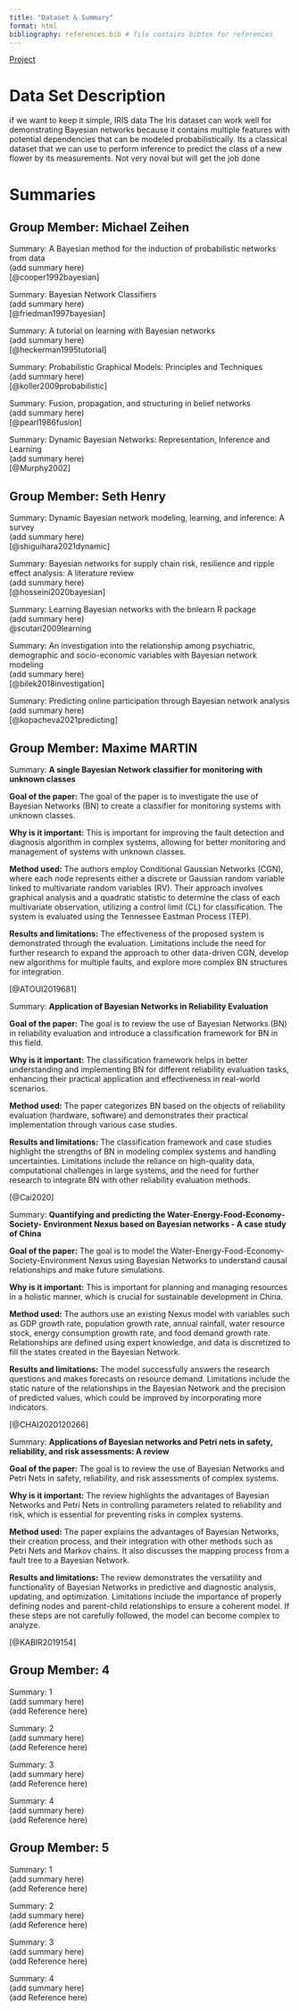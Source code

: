 ```yaml
---
title: "Dataset & Summary"
format: html
bibliography: references.bib # file contains bibtex for references
---
```


[Project](index.html) <br>

# Data Set Description

if we want to keep it simple, IRIS data The Iris dataset can work well for demonstrating Bayesian networks because it contains multiple features with potential dependencies that can be modeled probabilistically. Its a classical dataset that we can use to perform inference to predict the class of a new flower by its measurements. Not very noval but will get the job done

# Summaries

## Group Member: Michael Zeihen<br>

Summary: A Bayesian method for the induction of probabilistic networks from data<br>
(add summary here) <br>
 [@cooper1992bayesian]<br>

Summary: Bayesian Network Classifiers<br>
 (add summary here) <br>
 [@friedman1997bayesian]<br>

Summary: A tutorial on learning with Bayesian networks<br>
 (add summary here) <br>
  [@heckerman1995tutorial]<br>

Summary: Probabilistic Graphical Models: Principles and Techniques<br>
 (add summary here) <br>
  [@koller2009probabilistic]<br>

Summary: Fusion, propagation, and structuring in belief networks <br>
 (add summary here) <br>
  [@pearl1986fusion]<br>

Summary: Dynamic Bayesian Networks: Representation, Inference and Learning<br>
 (add summary here) <br>
  [@Murphy2002]<br>

## Group Member: Seth Henry <br>

Summary: Dynamic Bayesian network modeling, learning, and inference: A survey<br>
 (add summary here) <br>
  [@shiguihara2021dynamic] <br>

Summary: Bayesian networks for supply chain risk, resilience and ripple effect analysis: A literature review<br>
 (add summary here) <br>
  [@hosseini2020bayesian] <br>

Summary: Learning Bayesian networks with the bnlearn R package<br>
 (add summary here) <br>
 @scutari2009learning <br>

Summary: An investigation into the relationship among psychiatric, demographic and socio-economic variables with Bayesian network modeling<br>
 (add summary here) <br>
  [@bilek2018investigation] <br>

Summary: Predicting online participation through Bayesian network analysis<br>
 (add summary here) <br>
  [@kopacheva2021predicting] <br>

## Group Member: Maxime MARTIN <br>

Summary: **A single Bayesian Network classifier for monitoring with unknown classes**<br>

**Goal of the paper:** The goal of the paper is to investigate the use of Bayesian Networks (BN) to create a classifier for monitoring systems with unknown classes.

**Why is it important:** This is important for improving the fault detection and diagnosis algorithm in complex systems, allowing for better monitoring and management of systems with unknown classes.

**Method used:** The authors employ Conditional Gaussian Networks (CGN), where each node represents either a discrete or Gaussian random variable linked to multivariate random variables (RV). Their approach involves graphical analysis and a quadratic statistic to determine the class of each multivariate observation, utilizing a control limit (CL) for classification. The system is evaluated using the Tennessee Eastman Process (TEP).

**Results and limitations:** The effectiveness of the proposed system is demonstrated through the evaluation. Limitations include the need for further research to expand the approach to other data-driven CGN, develop new algorithms for multiple faults, and explore more complex BN structures for integration. <br>

[@ATOUI2019681] <br>

Summary: **Application of Bayesian Networks in Reliability Evaluation**<br>

**Goal of the paper:** The goal is to review the use of Bayesian Networks (BN) in reliability evaluation and introduce a classification framework for BN in this field.

**Why is it important:** The classification framework helps in better understanding and implementing BN for different reliability evaluation tasks, enhancing their practical application and effectiveness in real-world scenarios.

**Method used:** The paper categorizes BN based on the objects of reliability evaluation (hardware, software) and demonstrates their practical implementation through various case studies.

**Results and limitations:** The classification framework and case studies highlight the strengths of BN in modeling complex systems and handling uncertainties. Limitations include the reliance on high-quality data, computational challenges in large systems, and the need for further research to integrate BN with other reliability evaluation methods. <br>

[@Cai2020] <br>

Summary: **Quantifying and predicting the Water-Energy-Food-Economy-Society- Environment Nexus based on Bayesian networks - A case study of China**<br>

**Goal of the paper:** The goal is to model the Water-Energy-Food-Economy-Society-Environment Nexus using Bayesian Networks to understand causal relationships and make future simulations.

**Why is it important:** This is important for planning and managing resources in a holistic manner, which is crucial for sustainable development in China.

**Method used:** The authors use an existing Nexus model with variables such as GDP growth rate, population growth rate, annual rainfall, water resource stock, energy consumption growth rate, and food demand growth rate. Relationships are defined using expert knowledge, and data is discretized to fill the states created in the Bayesian Network.

**Results and limitations:** The model successfully answers the research questions and makes forecasts on resource demand. Limitations include the static nature of the relationships in the Bayesian Network and the precision of predicted values, which could be improved by incorporating more indicators. <br>

[@CHAI2020120266] <br>

Summary: **Applications of Bayesian networks and Petri nets in safety, reliability, and risk assessments: A review**<br>

**Goal of the paper:** The goal is to review the use of Bayesian Networks and Petri Nets in safety, reliability, and risk assessments of complex systems.

**Why is it important:** The review highlights the advantages of Bayesian Networks and Petri Nets in controlling parameters related to reliability and risk, which is essential for preventing risks in complex systems.

**Method used:** The paper explains the advantages of Bayesian Networks, their creation process, and their integration with other methods such as Petri Nets and Markov chains. It also discusses the mapping process from a fault tree to a Bayesian Network.

**Results and limitations:** The review demonstrates the versatility and functionality of Bayesian Networks in predictive and diagnostic analysis, updating, and optimization. Limitations include the importance of properly defining nodes and parent-child relationships to ensure a coherent model. If these steps are not carefully followed, the model can become complex to analyze. <br>

[@KABIR2019154] <br>

## Group Member: 4 <br>

Summary: 1<br> (add summary here) <br> (add Reference here) <br>

Summary: 2<br> (add summary here) <br> (add Reference here) <br>

Summary: 3<br> (add summary here) <br> (add Reference here) <br>

Summary: 4<br> (add summary here) <br> (add Reference here) <br>

## Group Member: 5 <br>

Summary: 1<br> (add summary here) <br> (add Reference here) <br>

Summary: 2<br> (add summary here) <br> (add Reference here) <br>

Summary: 3<br> (add summary here) <br> (add Reference here) <br>

Summary: 4<br> (add summary here) <br> (add Reference here) <br>
